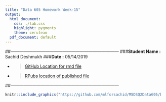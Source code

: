 ```yaml
---
title: "Data 605 Homework Week-15"
output:
  html_document:
    css: ./lab.css
    highlight: pygments
    theme: cerulean
  pdf_document: default
---
```


##---------------------------------------------------------------------------
###**Student Name :** Sachid Deshmukh
###**Date :** 05/14/2019

* > [GitHub Location for rmd 
file](https://github.com/mlforsachid/MSDSQ2Data605/blob/master/Week15/HW-15/SachidVijay.Deshmukh60.Rmd)

* > [RPubs location of published file](http://rpubs.com/sachid/Data605Week15HW)

##---------------------------------------------------------------------------


```r

knitr::include_graphics("https://github.com/mlforsachid/MSDSQ2Data605/blob/master/Week15/HW-15/Week15_HW.png?raw=true")

```